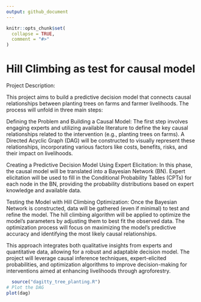 ```yaml
---
output: github_document
---
```


<!-- README.md is generated from README.Rmd. Please edit that file -->

```r
knitr::opts_chunk$set(
  collapse = TRUE,
  comment = "#>"
)
```

# Hill Climbing as test for causal model

Project Description:

This project aims to build a predictive decision model that connects causal relationships between planting trees on farms and farmer livelihoods. The process will unfold in three main steps:

Defining the Problem and Building a Causal Model: The first step involves engaging experts and utilizing available literature to define the key causal relationships related to the intervention (e.g., planting trees on farms). A Directed Acyclic Graph (DAG) will be constructed to visually represent these relationships, incorporating various factors like costs, benefits, risks, and their impact on livelihoods.

Creating a Predictive Decision Model Using Expert Elicitation: In this phase, the causal model will be translated into a Bayesian Network (BN). Expert elicitation will be used to fill in the Conditional Probability Tables (CPTs) for each node in the BN, providing the probability distributions based on expert knowledge and available data.

Testing the Model with Hill Climbing Optimization: Once the Bayesian Network is constructed, data will be gathered (even if minimal) to test and refine the model. The hill climbing algorithm will be applied to optimize the model's parameters by adjusting them to best fit the observed data. The optimization process will focus on maximizing the model’s predictive accuracy and identifying the most likely causal relationships.

This approach integrates both qualitative insights from experts and quantitative data, allowing for a robust and adaptable decision model. The project will leverage causal inference techniques, expert-elicited probabilities, and optimization algorithms to improve decision-making for interventions aimed at enhancing livelihoods through agroforestry.

```r
  source("dagitty_tree_planting.R")
# Plot the DAG
plot(dag)
```
